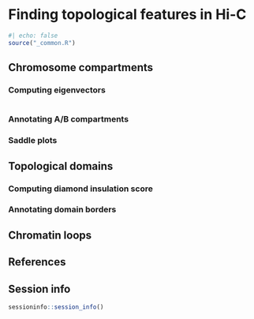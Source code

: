 # Finding topological features in Hi-C 

```r
#| echo: false
source("_common.R")
```

## Chromosome compartments 

### Computing eigenvectors

```r

```

### Annotating A/B compartments

### Saddle plots

## Topological domains

### Computing diamond insulation score

### Annotating domain borders

## Chromatin loops 


## References {-}

::: {#refs}
:::

## Session info {-}

```r
sessioninfo::session_info()
```
